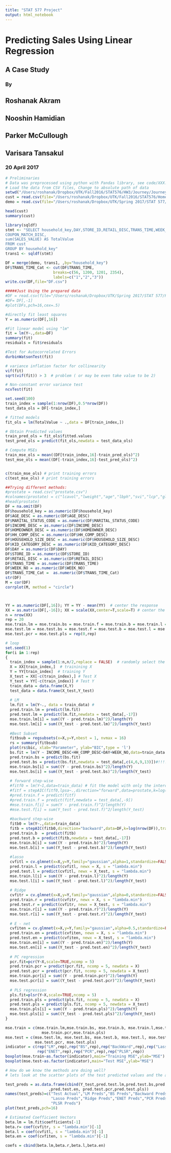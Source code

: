 ```yaml
---
title: "STAT 577 Project"
output: html_notebook
---
```


# Predicting Sales Using Linear Regression
## A Case Study
### By
## Roshanak Akram
## Nooshin Hamidian
## Parker McCullough
## Varisara Tansakul
### 20 April 2017

```r
# Preliminaries
# Data was preprocessed using python with Pandas library, see code/XXX.py
# Load the data from CSV files, Change to absolute path of data
setwd("/Users/roshanak/Dropbox/UTK/Fall2016/STAT576/HW3/Journey/Journey_CSV")
cust = read.csv(file="/Users/roshanak/Dropbox/UTK/Fall2016/STAT576/Homework/HW3/Journey/Journey_CSV/transaction_data.csv", header=TRUE)
demo = read.csv(file="/Users/roshanak/Dropbox/UTK/Spring 2017/STAT 577/Project/demo_ToCategorical.csv", header=TRUE)

head(cust)
summary(cust)

library(sqldf)
stmt <- "SELECT household_key,DAY,STORE_ID,RETAIL_DISC,TRANS_TIME,WEEK_NO,COUPON_DISC,
COUPON_MATCH_DISC,
sum(SALES_VALUE) AS TotalValue
FROM cust
GROUP BY household_key"
trans1 <- sqldf(stmt)

DF = merge(demo, trans1, ,by="household_key")
DF$TRANS_TIME_Cat <- cut(DF$TRANS_TIME,
                     breaks=c(56, 1200, 1201, 2354),
                     labels=c("1","2","3"))
write.csv(DF,file="DF.csv")

#####Just Using the prepared data
#DF = read.csv(file="/Users/roshanak/Dropbox/UTK/Spring 2017/STAT 577/Project/DF.csv", header = TRUE)
#DF= DF[,-1]
#plot(DFs,pch=16,cex=.5) 

#directly fit least squares
Y = as.numeric(DF[,16])

#Fit linear model using "lm"
fit = lm(Y~.,data=DF)
summary(fit)
residuals = fit$residuals

#Test for Autocorrelated Errors
durbinWatsonTest(fit)

# variance inflation factor for collinearity
vif(fit)
sqrt(vif(fit)) > 3  # problem ( or may be even take value to be 2)

# Non-constant error variance test
ncvTest(fit)

set.seed(100)
train_index = sample(1:nrow(DF),0.5*nrow(DF)) 
test_data_ols = DF[-train_index,] 

# fitted models
fit_ols = lm(TotalValue ~ .,data = DF[train_index,]) 

# Obtain Predicted values
train_pred_ols = fit_ols$fitted.values
test_pred_ols = predict(fit_ols,newdata = test_data_ols) 

# Compute MSEs
train_mse_ols = mean((DF[train_index,16]-train_pred_ols)^2)
test_mse_ols = mean((DF[-train_index,16]-test_pred_ols)^2)


c(train_mse_ols) # print training errors
c(test_mse_ols) # print training errors

##Trying different methods:
#prostate = read.csv("prostate.csv")
#colnames(prostate) = c("lcavol","lweight","age","lbph","svi","lcp","gleason","pgg45","lpsa")
#head(prostate)
DF = na.omit(DF)
DF$household_key = as.numeric(DF$household_key)
DF$AGE_DESC = as.numeric(DF$AGE_DESC)
DF$MARITAL_STATUS_CODE = as.numeric(DF$MARITAL_STATUS_CODE)
DF$INCOME_DESC = as.numeric(DF$INCOME_DESC)
DF$HOMEOWNER_DESC = as.numeric(DF$HOMEOWNER_DESC)
DF$HH_COMP_DESC = as.numeric(DF$HH_COMP_DESC)
DF$HOUSEHOLD_SIZE_DESC = as.numeric(DF$HOUSEHOLD_SIZE_DESC)
DF$KID_CATEGORY_DESC = as.numeric(DF$KID_CATEGORY_DESC)
DF$DAY = as.numeric(DF$DAY)
DF$STORE_ID = as.numeric(DF$STORE_ID)
DF$RETAIL_DISC = as.numeric(DF$RETAIL_DISC)
DF$TRANS_TIME = as.numeric(DF$TRANS_TIME)
DF$WEEK_NO = as.numeric(DF$WEEK_NO)
DF$TRANS_TIME_Cat =  as.numeric(DF$TRANS_TIME_Cat)
str(DF) 
M = cor(DF)
corrplot(M, method = "circle")



YY = as.numeric(DF[,16]); YY = YY - mean(YY)  # center the response
XX = as.matrix(DF[,-16]); XX = scale(XX,center=T,scale=T) # center the predictors
n = nrow(XX)
rep = 20
mse.train.lm = mse.train.bs = mse.train.f = mse.train.b = mse.train.l = mse.train.r = mse.train.en = mse.train.pcr = mse.train.pls = rep(0,rep)
mse.test.lm = mse.test.bs = mse.test.f = mse.test.b = mse.test.l = mse.test.r = mse.test.en =
mse.test.pcr = mse.test.pls = rep(0,rep)

# loop
set.seed(1)
for(i in 1:rep)
{
  train_index = sample(1:n,n/2,replace = FALSE)  # randomly select the indices of the training set
  X = XX[train_index,]  # trainining X
  Y = YY[train_index]  # training Y
  X_test = XX[-c(train_index),] # Test X
  Y_test = YY[-c(train_index)] # Test Y
  train_data = data.frame(X,Y)
  test_data = data.frame(X_test,Y_test)
  
  # LM
  lm.fit = lm(Y~., data = train_data) #
  pred.train.lm = predict(lm.fit)
  pred.test.lm = predict(lm.fit,newdata = test_data[,-17])
  mse.train.lm[i] = sum((Y - pred.train.lm)^2)/length(Y)
  mse.test.lm[i] = sum((Y_test - pred.test.lm)^2)/length(Y_test)
  
  #Best Subset
  fitbsub = regsubsets(x=X,y=Y,nbest = 1, nvmax = 16)
  rs = summary(fitbsub)
  plot(rs$bic, xlab="Parameter", ylab="BIC",type = 'l')
  bs.fit = lm(Y ~ INCOME_DESC+HH_COMP_DESC+DAY+WEEK_NO,data=train_data )#!!!!!!!
  pred.train.bs = predict(bs.fit)
  pred.test.bs = predict(bs.fit,newdata = test_data[,c(4,6,9,13)])#!!!!!!!
  mse.train.bs[i] = sum((Y - pred.train.bs)^2)/length(Y)
  mse.test.bs[i] = sum((Y_test - pred.test.bs)^2)/length(Y_test)
  
  # forward step-wise
  #fitf0 = lm(Y~1,data=train_data) # fit the model with only the intercept
  #fitf = stepAIC(fitf0,lpsa~.,direction="forward",data=prostate,k=log(nrow(prostate)))
  #pred.train.f = predict(fitf)
  #pred.train.f = predict(fitf,newdata = test_data[,-9])
  #mse.train.f[i] = sum(Y - pred.train.f)^2/length(Y)
  #mse.test.f[i] = sum(Y_test - pred.test.f)^2/length(Y_test)
  
  #backward step-wise
  fitb0 = lm(Y~.,data=train_data)
  fitb = stepAIC(fitb0,direction="backward",data=DF,k=log(nrow(DF)),trace=FALSE)
  pred.train.b  = predict(fitb)
  pred.test.b = predict(fitb,newdata = test_data[,-17])
  mse.train.b[i] = sum((Y - pred.train.b)^2)/length(Y)
  mse.test.b[i] = sum((Y_test - pred.test.b)^2)/length(Y_test)
  
  #lasso
  cvfitl = cv.glmnet(x=X,y=Y,family="gaussian",alpha=1,standardize=FALSE)
  pred.train.l = predict(cvfitl, newx = X, s = "lambda.min") 
  pred.test.l = predict(cvfitl, newx = X_test, s = "lambda.min") 
  mse.train.l[i] = sum((Y - pred.train.l)^2)/length(Y)
  mse.test.l[i] = sum((Y_test - pred.test.l)^2)/length(Y_test)
  
  # Ridge
  cvfitr = cv.glmnet(x=X,y=Y,family="gaussian",alpha=0,standardize=FALSE)
  pred.train.r = predict(cvfitr, newx = X, s = "lambda.min") 
  pred.test.r = predict(cvfitr, newx = X_test, s = "lambda.min") 
  mse.train.r[i] = sum((Y - pred.train.r)^2)/length(Y)
  mse.test.r[i] = sum((Y_test - pred.test.r)^2)/length(Y_test)
  
  # E - net
  cvfiten = cv.glmnet(x=X,y=Y,family="gaussian",alpha=0.5,standardize=FALSE)
  pred.train.en = predict(cvfiten, newx = X, s = "lambda.min") 
  pred.test.en = predict(cvfiten, newx = X_test, s = "lambda.min") 
  mse.train.en[i] = sum((Y - pred.train.en)^2)/length(Y)
  mse.test.en[i] = sum((Y_test - pred.test.en)^2)/length(Y_test)
  
  # PC regression 
  pcr.fit=pcr(Y~X,scale=TRUE,ncomp = 5)
  pred.train.pcr = predict(pcr.fit, ncomp = 5, newdata = X)
  pred.test.pcr = predict(pcr.fit, ncomp = 5, newdata = X_test)
  mse.train.pcr[i] = sum((Y - pred.train.pcr)^2)/length(Y)
  mse.test.pcr[i] = sum((Y_test - pred.test.pcr)^2)/length(Y_test)
  
  # PLS regression
  pls.fit=plsr(Y~X,scale=TRUE,ncomp = 5)
  pred.train.pls = predict(pls.fit, ncomp = 5, newdata = X)
  pred.test.pls = predict(pls.fit, ncomp = 5, newdata = X_test)
  mse.train.pls[i] = sum((Y - pred.train.pls)^2)/length(Y)
  mse.test.pls[i] = sum((Y_test - pred.test.pls)^2)/length(Y_test)
}

mse.train = c(mse.train.lm,mse.train.bs, mse.train.b, mse.train.l,mse.train.r,mse.train.en,
                mse.train.pcr,mse.train.pls)
mse.test = c(mse.test.lm, mse.test.bs, mse.test.b, mse.test.l, mse.test.r, mse.test.en, 
             mse.test.pcr, mse.test.pls)
indicator = c(rep("LM",rep),rep("BS",rep),rep("BackWard",rep),rep("Lasso",rep),rep("Ridge",rep),
              rep("ENET",rep),rep("PCR",rep),rep("PLSR",rep))
boxplot(mse.train~as.factor(indicator),main="Training MSE",ylab="MSE")
boxplot(mse.test~as.factor(indicator),main="Test MSE",ylab="MSE")

# How do we know the methods are doing well?
# lets look at the scatter plots of the test predicted values and the actual values

test_preds = as.data.frame(cbind(Y_test,pred.test.lm,pred.test.bs,pred.test.b,pred.test.l,pred.test.r
                   ,pred.test.en, pred.test.pcr,pred.test.pls))
names(test_preds)=c("Test Actual","LM Preds","BS Preds","Backward Preds",
                    "Lasso Preds","Ridge Preds","ENET Preds","PCR Preds",
                    "PLSR Preds")
plot(test_preds,pch=16)

# Estimated Coefficient Vectors
beta.lm = lm.fit$coefficients[-1]
beta.r= coef(cvfitr, s = "lambda.min")[-1]
beta.l = coef(cvfitl, s = "lambda.min")[-1]
beta.en = coef(cvfiten, s = "lambda.min")[-1]

coefs = cbind(beta.lm,beta.r,beta.l,beta.en)
```


